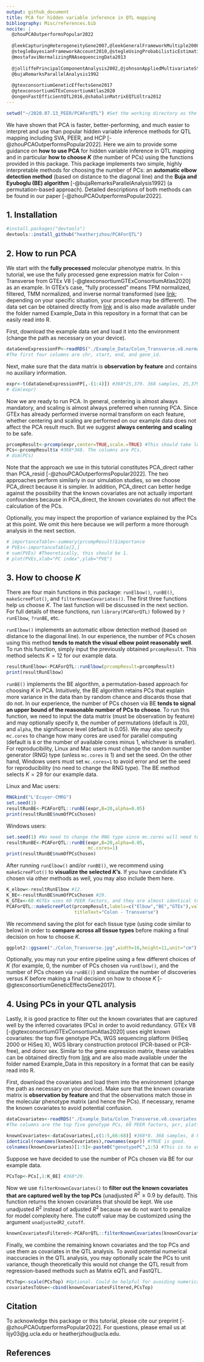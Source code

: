 ```yaml
---
output: github_document
title: PCA for hidden variable inference in QTL mapping
bibliography: Misc/references.bib
nocite: |
  @zhouPCAOutperformsPopular2022
  
  @leekCapturingHeterogeneityGene2007,@leekGeneralFrameworkMultiple2008,
  @stegleBayesianFrameworkAccount2010,@stegleUsingProbabilisticEstimation2012
  @mostafaviNormalizingRNAsequencingData2013
  
  @jolliffePrincipalComponentAnalysis2002,@johnsonAppliedMultivariateStatistical2007
  @bujaRemarksParallelAnalysis1992
  
  @gtexconsortiumGeneticEffectsGene2017
  @gtexconsortiumGTExConsortiumAtlas2020
  @ongenFastEfficientQTL2016,@shabalinMatrixEQTLUltra2012
---
```



```r
setwd("~/2020.07.13_PEER/PCAForQTL") #Set the working directory as the directory that this README.Rmd file is in.
```


We have shown that PCA is faster, better-performing, and much easier to interpret and use than popular hidden variable inference methods for QTL mapping including SVA, PEER, and HCP [-@zhouPCAOutperformsPopular2022]. Here we aim to provide some guidance on **how to use PCA** for hidden variable inference in QTL mapping and in particular **how to choose $K$** (the number of PCs) using the functions provided in this package. This package implements two simple, highly interpretable methods for choosing the number of PCs: an **automatic elbow detection method** (based on distance to the diagonal line) and the **Buja and Eyuboglu (BE) algorithm** [-@bujaRemarksParallelAnalysis1992] (a permutation-based approach). Detailed descriptions of both methods can be found in our paper [-@zhouPCAOutperformsPopular2022].


## 1. Installation

```r
#install.packages("devtools")
devtools::install_github("heatherjzhou/PCAForQTL")
```


## 2. How to run PCA

We start with the **fully processed** molecular phenotype matrix. In this tutorial, we use the fully processed gene expression matrix for Colon - Transverse from GTEx V8 [-@gtexconsortiumGTExConsortiumAtlas2020] as an example. In GTEx's case, "fully processed" means TPM normalized, filtered, TMM normalized, and inverse normal transformed (see [link](https://gtexportal.org/home/documentationPage); depending on your specific situation, your procedure may be different). The data set can be obtained directly from [link](https://gtexportal.org/home/datasets) and is also made available under the folder named Example_Data in this repository in a format that can be easily read into R.

First, download the example data set and load it into the environment (change the path as necessary on your device).

```r
dataGeneExpressionFP<-readRDS("./Example_Data/Colon_Transverse.v8.normalized_expression.rds") #25,379*372.
#The first four columns are chr, start, end, and gene_id.
```

Next, make sure that the data matrix is **observation by feature** and contains no auxiliary information.

```r
expr<-t(dataGeneExpressionFP[,-(1:4)]) #368*25,379. 368 samples, 25,379 genes.
# dim(expr)
```

Now we are ready to run PCA. In general, centering is almost always mandatory, and scaling is almost always preferred when running PCA. Since GTEx has already performed inverse normal transform on each feature, whether centering and scaling are performed on our example data does not affect the PCA result much. But we suggest **always centering and scaling** to be safe.

```r
prcompResult<-prcomp(expr,center=TRUE,scale.=TRUE) #This should take less than a minute.
PCs<-prcompResult$x #368*368. The columns are PCs.
# dim(PCs)
```

Note that the approach we use in this tutorial constitutes PCA_direct rather than PCA_resid [-@zhouPCAOutperformsPopular2022]. The two approaches perform similarly in our simulation studies, so we choose PCA_direct because it is simpler. In addition, PCA_direct can better hedge against the possibility that the known covariates are not actually important confounders because in PCA_direct, the known covariates do not affect the calculation of the PCs.

Optionally, you may inspect the proportion of variance explained by the PCs at this point. We omit this here because we will perform a more thorough analysis in the next section.

```r
# importanceTable<-summary(prcompResult)$importance
# PVEs<-importanceTable[2,]
# sum(PVEs) #Theoretically, this should be 1.
# plot(PVEs,xlab="PC index",ylab="PVE")
```


## 3. How to choose $K$

There are four main functions in this package: `runElbow()`, `runBE()`, `makeScreePlot()`, and `filterKnownCovariates()`. The first three functions help us choose $K$. The last function will be discussed in the next section. For full details of these functions, run `library(PCAForQTL)` followed by `?runElbow`, `?runBE`, etc.

`runElbow()` implements an automatic elbow detection method (based on distance to the diagonal line). In our experience, the number of PCs chosen using this method **tends to match the visual elbow point reasonably well**. To run this function, simply input the previously obtained `prcompResult`. This method selects $K=12$ for our example data.

```r
resultRunElbow<-PCAForQTL::runElbow(prcompResult=prcompResult)
print(resultRunElbow)
```

`runBE()` implements the BE algorithm, a permutation-based approach for choosing $K$ in PCA. Intuitively, the BE algorithm retains PCs that explain more variance in the data than by random chance and discards those that do not. In our experience, the number of PCs chosen via BE **tends to signal an upper bound of the reasonable number of PCs to choose**. To run this function, we need to input the data matrix (must be observation by feature) and may optionally specify `B`, the number of permutations (default is 20), and `alpha`, the significance level (default is $0.05$). We may also specify `mc.cores` to change how many cores are used for parallel computing (default is `B` or the number of available cores minus 1, whichever is smaller). For reproducibility, Linux and Mac users must change the random number generator (RNG) type (unless `mc.cores` is 1) and set the seed. On the other hand, Windows users must set `mc.cores=1` to avoid error and set the seed for reproducibility (no need to change the RNG type). The BE method selects $K=29$ for our example data.

Linux and Mac users:

```r
RNGkind("L'Ecuyer-CMRG")
set.seed(1)
resultRunBE<-PCAForQTL::runBE(expr,B=20,alpha=0.05)
print(resultRunBE$numOfPCsChosen)
```

Windows users:

```r
set.seed(1) #No need to change the RNG type since mc.cores will need to be 1.
resultRunBE<-PCAForQTL::runBE(expr,B=20,alpha=0.05,
                              mc.cores=1)
print(resultRunBE$numOfPCsChosen)
```

After running `runElbow()` and/or `runBE()`, we recommend using `makeScreePlot()` to **visualize the selected $K$'s**. If you have candidate $K$'s chosen via other methods as well, you may also include them here.

```r
K_elbow<-resultRunElbow #12.
K_BE<-resultRunBE$numOfPCsChosen #29.
K_GTEx<-60 #GTEx uses 60 PEER factors, and they are almost identical to the top 60 PCs.
PCAForQTL::makeScreePlot(prcompResult,labels=c("Elbow","BE","GTEx"),values=c(K_elbow,K_BE,K_GTEx),
                         titleText="Colon - Transverse")
```

We recommend saving the plot for each tissue type (using code similar to below) in order to **compare across all tissue types** before making a final decision on how to choose $K$.

```r
ggplot2::ggsave("./Colon_Transverse.jpg",width=16,height=11,unit="cm")
```

Optionally, you may run your entire pipeline using a few different choices of $K$ (for example, $0$, the number of PCs chosen via `runElbow()`, and the number of PCs chosen via `runBE()`) and visualize the number of discoveries versus $K$ before making a final decision on how to choose $K$ [-@gtexconsortiumGeneticEffectsGene2017].


## 4. Using PCs in your QTL analysis

Lastly, it is good practice to filter out the known covariates that are captured well by the inferred covariates (PCs) in order to avoid redundancy. GTEx V8 [-@gtexconsortiumGTExConsortiumAtlas2020] uses eight known covariates: the top five genotype PCs, WGS sequencing platform (HiSeq 2000 or HiSeq X), WGS library construction protocol (PCR-based or PCR-free), and donor sex. Similar to the gene expression matrix, these variables can be obtained directly from [link](https://gtexportal.org/home/datasets) and are also made available under the folder named Example_Data in this repository in a format that can be easily read into R.

First, download the covariates and load them into the environment (change the path as necessary on your device). Make sure that the known covariate matrix is **observation by feature** and that the observations match those in the molecular phenotype matrix (and hence the PCs). If necessary, rename the known covariates to avoid potential confusion.

```r
dataCovariates<-readRDS("./Example_Data/Colon_Transverse.v8.covariates.rds") #368*68.
#The columns are the top five genotype PCs, 60 PEER factors, pcr, platform, and sex.

knownCovariates<-dataCovariates[,c(1:5,66:68)] #368*8. 368 samples, 8 known covariates.
identical(rownames(knownCovariates),rownames(expr)) #TRUE is good.
colnames(knownCovariates)[1:5]<-paste0("genotypePC",1:5) #This is to avoid potential confusion.
```

Suppose we have decided to use the number of PCs chosen via BE for our example data.

```r
PCsTop<-PCs[,1:K_BE] #368*29.
```

Now we use `filterKnownCovariates()` to **filter out the known covariates that are captured well by the top PCs** (unadjusted $R^2\geq 0.9$ by default). This function returns the known covariates that should be kept. We use unadjusted $R^2$ instead of adjusted $R^2$ because we do not want to penalize for model complexity here. The cutoff value may be customized using the argument `unadjustedR2_cutoff`.

```r
knownCovariatesFiltered<-PCAForQTL::filterKnownCovariates(knownCovariates,PCsTop,unadjustedR2_cutoff=0.9)
```

Finally, we combine the remaining known covariates and the top PCs and use them as covariates in the QTL analysis. To avoid potential numerical inaccuracies in the QTL analysis, you may optionally scale the PCs to unit variance, though theoretically this would not change the QTL result from regression-based methods such as Matrix eQTL and FastQTL.

```r
PCsTop<-scale(PCsTop) #Optional. Could be helpful for avoiding numerical inaccuracies.
covariatesToUse<-cbind(knownCovariatesFiltered,PCsTop)
```


## Citation

To acknowledge this package or this tutorial, please cite our preprint [-@zhouPCAOutperformsPopular2022]. For questions, please email us at lijy03@g.ucla.edu or heatherjzhou@ucla.edu.



<!-- [-@stegleBayesianFrameworkAccount2010]. -->

## References
